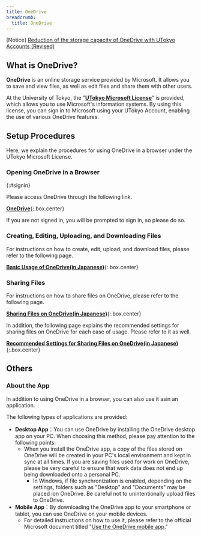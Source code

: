 ```yaml
---
title: OneDrive
breadcrumb:
  title: OneDrive
---
```



<div class="box--alert">
    [Notice] <a href="/en/notice/2024/0422-microsoft-storage/">Reduction of the storage capacity of OneDrive with UTokyo Accounts (Revised)</a>
</div>

<InPreparation />

## What is OneDrive?
**OneDrive** is an online storage service provided by Microsoft. It allows you to save and view files, as well as edit files and share them with other users.

At the University of Tokyo, the "[**UTokyo Microsoft License**](..)" is provided, which allows you to use Microsoft's information systems. By using this license, you can sign in to Microsoft using your UTokyo Account, enabling the use of various OneDrive features.

## Setup Procedures
Here, we explain the procedures for using OneDrive in a browser under the UTokyo Microsoft License.

### Opening OneDrive in a Browser
{:#signin}

Please access OneDrive through the following link.

**[OneDrive](https://univtokyo-my.sharepoint.com/)**{:.box.center}

If you are not signed in, you will be prompted to sign in, so please do so.

### Creating, Editing, Uploading, and Downloading Files
For instructions on how to create, edit, upload, and download files, please refer to the following page.

**[Basic Usage of OneDrive(in Japanese)](basic)**{:.box.center}

### Sharing Files
For instructions on how to share files on OneDrive, please refer to the following page.

**[Sharing Files on OneDrive(in Japanese)](share)**{:.box.center}

In addition, the following page explains the recommended settings for sharing files on OneDrive for each case of usage. Please refer to it as well.

**[Recommended Settings for Sharing Files on OneDrive(in Japanese)](recommendation)**{:.box.center}

## Others
### About the App
In addition to using OneDrive in a browser, you can also use it asin an application.

The following types of applications are provided:

- **Desktop App**：You can use OneDrive by installing the OneDrive desktop app on your PC. When choosing this method, please pay attention to the following points:
    - When you install the OneDrive app, a copy of the files stored on OneDrive will be created in your PC's local environment and kept in sync at all times. If you are saving files used for work on OneDrive, please be very careful to ensure that work data does not end up being downloaded onto a personal PC.
        - In Windows, if file synchronization is enabled, depending on the settings, folders such as "Desktop" and "Documents" may be placed ion OneDrive. Be careful not to unintentionally upload files to OneDrive.
- **Mobile App**：By downloading the OneDrive app to your smartphone or tablet, you can use OneDrive on your mobile devices.
    - For detailed instructions on how to use it, please refer to the official Microsoft document titled "[Use the OneDrive mobile app](https://support.microsoft.com/en-us/office/use-the-onedrive-mobile-app-d26c1b0d-8047-42bf-9104-f6e9a3576e62)."
